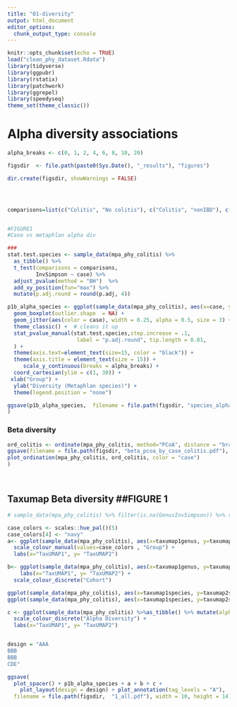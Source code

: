 ```yaml
---
title: "01-diversity"
output: html_document
editor_options: 
  chunk_output_type: console
---
```


```r
knitr::opts_chunk$set(echo = TRUE)
load("clean_phy_dataset.Rdata")
library(tidyverse)
library(ggpubr)
library(rstatix)
library(patchwork)
library(ggrepel)
library(speedyseq)
theme_set(theme_classic())
```

# Alpha diversity associations
```r
alpha_breaks <- c(0, 1, 2, 4, 6, 8, 10, 20)

figsdir  <- file.path(paste0(Sys.Date(), "_results"), "figures")

dir.create(figsdir, showWarnings = FALSE)




comparisons=list(c("Colitis", "No colitis"), c("Colitis", "nonIBD"), c("Colitis", "UC"), c("Colitis", "CD"), c("No colitis", "nonIBD"), c("nonIBD", "UC"), c("nonIBD", "CD"), c("UC", "CD"))


#FIGURE1
#Case vs metaphlan alpha div 

###
stat.test.species <- sample_data(mpa_phy_colitis) %>%
  as_tibble() %>% 
  t_test(comparisons = comparisons, 
         InvSimpson ~ case) %>%
  adjust_pvalue(method = "BH")  %>%
  add_xy_position(fun="max") %>% 
  mutate(p.adj.round = round(p.adj, 4))

p1b_alpha_species <- ggplot(sample_data(mpa_phy_colitis), aes(x=case, y=InvSimpson)) +
  geom_boxplot(outlier.shape  = NA) +
  geom_jitter(aes(color = case), width = 0.25, alpha = 0.5, size = 3) +
  theme_classic() +  # cleans it up
  stat_pvalue_manual(stat.test.species,step.increase = .1, 
                      label = "p.adj.round", tip.length = 0.01,
  ) +  
  theme(axis.text=element_text(size=15, color = "black")) + 
  theme(axis.title = element_text(size = 15)) +
     scale_y_continuous(breaks = alpha_breaks) +
  coord_cartesian(ylim = c(1, 30)) +
 xlab("Group") +
  ylab("Diversity (Metaphlan species)") +
  theme(legend.position = "none")

ggsave(p1b_alpha_species,  filename = file.path(figsdir, "species_alpha_by_case_group.pdf"), width = 9, height=6,
)


```


### Beta diversity
```r

ord_colitis <- ordinate(mpa_phy_colitis, method="PCoA", distance = "bray")
ggsave(filename = file.path(figsdir, "beta_pcoa_by_case_colitis.pdf"), width = 6, height = 6,
plot_ordination(mpa_phy_colitis, ord_colitis, color = "case")
)




```

## Taxumap Beta diversity ##FIGURE 1
```R

# sample_data(mpa_phy_colitis) %>% filter(is.na(GenusInvSimpson)) %>% summarise(n=n())

case_colors <- scales::hue_pal()(5)
case_colors[4] <- "navy"
a<- ggplot(sample_data(mpa_phy_colitis), aes(x=taxumap1genus, y=taxumap2genus,color=case)) + geom_point() + 
  scale_colour_manual(values=case_colors , "Group") +
  labs(x="TaxUMAP1", y= "TaxUMAP2") 

b<- ggplot(sample_data(mpa_phy_colitis), aes(x=taxumap1genus, y=taxumap2genus,color=cohort)) + geom_point() + 
    labs(x="TaxUMAP1", y= "TaxUMAP2") +
  scale_colour_discrete("Cohort") 

ggplot(sample_data(mpa_phy_colitis), aes(x=taxumap1species, y=taxumap2species,color=case)) + geom_point() #+ stat_ellipse()
ggplot(sample_data(mpa_phy_colitis), aes(x=taxumap1species, y=taxumap2species,color=cohort)) + geom_point()

c <- ggplot(sample_data(mpa_phy_colitis) %>%as_tibble() %>% mutate(alphadiv=case_when(GenusInvSimpson <2 ~"AlphaDiv <2", GenusInvSimpson < 10 ~ "AlphaDiv<10", TRUE ~ "AlphaDiv>=10")), aes(x=taxumap1genus, y=taxumap2genus,color=alphadiv)) + geom_point() + 
  scale_colour_discrete("Alpha Diversity") +
  labs(x="TaxUMAP1", y= "TaxUMAP2") 


design = "AAA
BBB
BBB
CDE"

ggsave(
  plot_spacer() + p1b_alpha_species + a + b + c + 
    plot_layout(design = design) + plot_annotation(tag_levels = "A"),
  filename = file.path(figsdir,  "1_all.pdf"), width = 10, height = 14)


```



